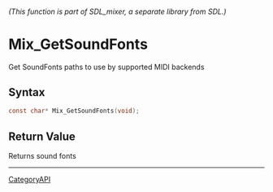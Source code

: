 ====== (This function is part of SDL_mixer, a separate library from SDL.) ======
= Mix_GetSoundFonts =

Get SoundFonts paths to use by supported MIDI backends 

== Syntax ==

<syntaxhighlight lang='c'>
const char* Mix_GetSoundFonts(void);
</syntaxhighlight>

== Return Value ==

Returns sound fonts

----
[[CategoryAPI]]


